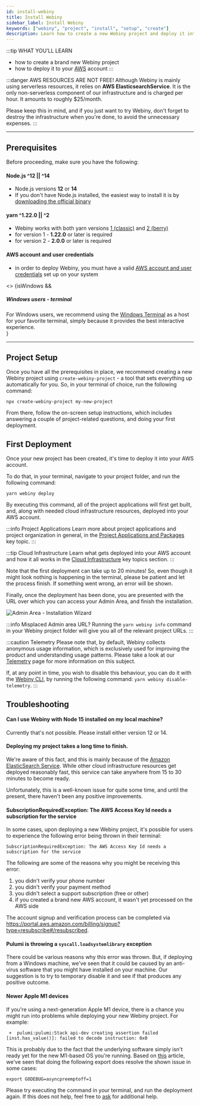 ```yaml
---
id: install-webiny
title: Install Webiny
sidebar_label: Install Webiny
keywords: ["webiny", "project", "install", "setup", "create"]
description: Learn how to create a new Webiny project and deploy it into your AWS account.
---
```



:::tip WHAT YOU’LL LEARN
- how to create a brand new Webiny project
- how to deploy it to your [AWS](https://aws.amazon.com/) account
:::

:::danger AWS RESOURCES ARE NOT FREE!
Although Webiny is mainly using serverless resources, it relies on **AWS ElasticsearchService**.
It is the only non-serverless component of our infrastructure and is charged per hour. It amounts to roughly $25/month.

Please keep this in mind, and if you just want to try Webiny, don't forget to destroy the infrastructure when you're done, to avoid the unnecessary expenses.
:::

---

## Prerequisites

Before proceeding, make sure you have the following:

#### Node.js ^12 || ^14

- Node.js versions **12** or **14**
- If you don't have Node.js installed, the easiest way to install it is by [downloading the official binary](https://nodejs.org/en/)

#### yarn ^1.22.0 || ^2

- Webiny works with both yarn versions [1 (classic)](https://yarnpkg.com/en/docs/install) and [2 (berry)](https://yarnpkg.com/)
- for version 1 - **1.22.0** or later is required
- for version 2 - **2.0.0** or later is required

#### AWS account and user credentials

- in order to deploy Webiny, you must have a valid [AWS account and user credentials](/docs/how-to-guides/deployment/aws/configure-aws-credentials) set up on your system

<>
{isWindows &&
<div className="admonition admonition-caution alert alert--warning">
    <h5>Windows users - terminal</h5>
    For Windows users, we recommend using the <a href="https://github.com/microsoft/terminal">Windows Terminal</a> as a host for your favorite terminal, simply because it provides the best interactive experience.
</div>}
</>

---

## Project Setup

Once you have all the prerequisites in place, we recommend creating a new Webiny project using `create-webiny-project` - a tool that sets everything up automatically for you. So, in your terminal of choice, run the following command:

```
npx create-webiny-project my-new-project
```

From there, follow the on-screen setup instructions, which includes answering a couple of project-related questions, and doing your first deployment.

## First Deployment

Once your new project has been created, it's time to deploy it into your AWS account.

To do that, in your terminal, navigate to your project folder, and run the following command:

```
yarn webiny deploy
```

By executing this command, all of the project applications will first get built, and, along with needed cloud infrastructure resources, deployed into your AWS account.

:::info Project Applications
Learn more about project applications and project organization in general, in the [Project Applications and Packages](/docs/key-topics/project-organization/project-applications-and-packages) key topic.
:::

:::tip Cloud Infrastructure
Learn what gets deployed into your AWS account and how it all works in the [Cloud Infrastructure](/docs/key-topics/cloud-infrastructure/introduction) key topics section.
:::

Note that the first deployment can take up to 20 minutes! So, even though it might look nothing is happening in the terminal, please be patient and let the process finish. If something went wrong, an error will be shown.

Finally, once the deployment has been done, you are presented with the URL over which you can access your Admin Area, and finish the installation.

![Admin Area - Installation Wizard](./install-webiny/installation-wizard.png)

:::info Misplaced Admin area URL?
Running the `yarn webiny info` command in your Webiny project folder will give you all of the relevant project URLs.
:::

:::caution Telemetry
Please note that, by default, Webiny collects anonymous usage information, which is exclusively used for improving the product and understanding usage patterns. Please take a look at our [Telemetry](https://www.webiny.com/telemetry/) page for more information on this subject.

If, at any point in time, you wish to disable this behaviour, you can do it with the [Webiny CLI](/docs/key-topics/webiny-cli), by running the following command: `yarn webiny disable-telemetry`.
:::

## Troubleshooting

#### Can I use Webiny with Node 15 installed on my local machine?

Currently that's not possible. Please install either version 12 or 14.

#### Deploying my project takes a long time to finish.

We're aware of this fact, and this is mainly because of the [Amazon ElasticSearch Service](https://aws.amazon.com/elasticsearch-service/). While other cloud infrastructure resources get deployed reasonably fast, this service can take anywhere from 15 to 30 minutes to become ready.

Unfortunately, this is a well-known issue for quite some time, and until the present, there haven't been any positive improvements.

#### SubscriptionRequiredException: The AWS Access Key Id needs a subscription for the service

In some cases, upon deploying a new Webiny project, it's possible for users to experience the following error being thrown in their terminal:

```
SubscriptionRequiredException: The AWS Access Key Id needs a subscription for the service
```

The following are some of the reasons why you might be receiving this error:

1. you didn't verify your phone number
2. you didn't verify your payment method
3. you didn't select a support subscription (free or other)
4. if you created a brand new AWS account, it wasn't yet processed on the AWS side

The account signup and verification process can be completed via https://portal.aws.amazon.com/billing/signup?type=resubscribe#/resubscribed.

#### Pulumi is throwing a `syscall.loadsystemlibrary` exception
There could be various reasons why this error was thrown. But, if deploying from a Windows machine, we've seen that it could be
caused by an anti-virus software that you might have installed on your machine. Our suggestion is to try to temporary disable it and see if that produces any positive outcome.

#### Newer Apple M1 devices

If you're using a next-generation Apple M1 device, there is a chance you might run into problems while deploying your new Webiny project. For example:

```
 +  pulumi:pulumi:Stack api-dev creating assertion failed [inst.has_value()]: failed to decode instruction: 0x0
```

This is probably due to the fact that the underlying software simply isn't ready yet for the new M1-based OS you're running. Based on [this](https://github.com/hashicorp/terraform/issues/27350) article, we've seen that doing the following export does resolve the shown issue in some cases:

```
export GODEBUG=asyncpreemptoff=1
```

Please try executing the command in your terminal, and run the deployment again. If this does not help, feel free to [ask](https://www.webiny.com/slack) for additional help.
